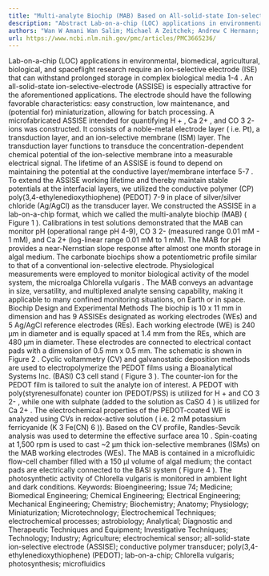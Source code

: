 ```yaml
---
title: "Multi-analyte Biochip (MAB) Based on All-solid-state Ion-selective Electrodes (ASSISE) for Physiological Research"
description: "Abstract Lab-on-a-chip (LOC) applications in environmental, biomedical, agricultural, biological, and spaceflight research require an ion-selective electrode (ISE) that can withstand prolonged storage..."
authors: "Wan W Amani Wan Salim; Michael A Zeitchek; Andrew C Hermann; Antonio J Ricco; Ming Tan; Florian Selch; Erich Fleming; Brad M Bebout; Mamoun M Bader; Aeraj ul Haque; D Marshall Porterfield"
url: https://www.ncbi.nlm.nih.gov/pmc/articles/PMC3665236/
---
```


Lab-on-a-chip (LOC) applications in environmental, biomedical, agricultural, biological, and spaceflight research require an ion-selective electrode (ISE) that can withstand prolonged storage in complex biological media 1-4 . An all-solid-state ion-selective-electrode (ASSISE) is especially attractive for the aforementioned applications. The electrode should have the following favorable characteristics: easy construction, low maintenance, and (potential for) miniaturization, allowing for batch processing. A microfabricated ASSISE intended for quantifying H + , Ca 2+ , and CO 3 2- ions was constructed. It consists of a noble-metal electrode layer ( i.e. Pt), a transduction layer, and an ion-selective membrane (ISM) layer. The transduction layer functions to transduce the concentration-dependent chemical potential of the ion-selective membrane into a measurable electrical signal. The lifetime of an ASSISE is found to depend on maintaining the potential at the conductive layer/membrane interface 5-7 . To extend the ASSISE working lifetime and thereby maintain stable potentials at the interfacial layers, we utilized the conductive polymer (CP) poly(3,4-ethylenedioxythiophene) (PEDOT) 7-9 in place of silver/silver chloride (Ag/AgCl) as the transducer layer. We constructed the ASSISE in a lab-on-a-chip format, which we called the multi-analyte biochip (MAB) ( Figure 1 ). Calibrations in test solutions demonstrated that the MAB can monitor pH (operational range pH 4-9), CO 3 2- (measured range 0.01 mM - 1 mM), and Ca 2+ (log-linear range 0.01 mM to 1 mM). The MAB for pH provides a near-Nernstian slope response after almost one month storage in algal medium. The carbonate biochips show a potentiometric profile similar to that of a conventional ion-selective electrode. Physiological measurements were employed to monitor biological activity of the model system, the microalga Chlorella vulgaris . The MAB conveys an advantage in size, versatility, and multiplexed analyte sensing capability, making it applicable to many confined monitoring situations, on Earth or in space. Biochip Design and Experimental Methods The biochip is 10 x 11 mm in dimension and has 9 ASSISEs designated as working electrodes (WEs) and 5 Ag/AgCl reference electrodes (REs). Each working electrode (WE) is 240 μm in diameter and is equally spaced at 1.4 mm from the REs, which are 480 μm in diameter. These electrodes are connected to electrical contact pads with a dimension of 0.5 mm x 0.5 mm. The schematic is shown in Figure 2 . Cyclic voltammetry (CV) and galvanostatic deposition methods are used to electropolymerize the PEDOT films using a Bioanalytical Systems Inc. (BASI) C3 cell stand ( Figure 3 ). The counter-ion for the PEDOT film is tailored to suit the analyte ion of interest. A PEDOT with poly(styrenesulfonate) counter ion (PEDOT/PSS) is utilized for H + and CO 3 2- , while one with sulphate (added to the solution as CaSO 4 ) is utilized for Ca 2+ . The electrochemical properties of the PEDOT-coated WE is analyzed using CVs in redox-active solution ( i.e. 2 mM potassium ferricyanide (K 3 Fe(CN) 6 )). Based on the CV profile, Randles-Sevcik analysis was used to determine the effective surface area 10 . Spin-coating at 1,500 rpm is used to cast ~2 μm thick ion-selective membranes (ISMs) on the MAB working electrodes (WEs). The MAB is contained in a microfluidic flow-cell chamber filled with a 150 μl volume of algal medium; the contact pads are electrically connected to the BASI system ( Figure 4 ). The photosynthetic activity of Chlorella vulgaris is monitored in ambient light and dark conditions. Keywords: Bioengineering; Issue 74; Medicine; Biomedical Engineering; Chemical Engineering; Electrical Engineering; Mechanical Engineering; Chemistry; Biochemistry; Anatomy; Physiology; Miniaturization; Microtechnology; Electrochemical Techniques; electrochemical processes; astrobiology; Analytical; Diagnostic and Therapeutic Techniques and Equipment; Investigative Techniques; Technology; Industry; Agriculture; electrochemical sensor; all-solid-state ion-selective electrode (ASSISE); conductive polymer transducer; poly(3,4-ethylenedioxythiophene) (PEDOT); lab-on-a-chip;  Chlorella vulgaris; photosynthesis; microfluidics
